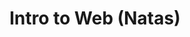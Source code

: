 ---
type: general
credit:
- Joseph Ravichandran
featured: false
location: Siebel CS 1214
slides: natas.pdf
tags:
- web
- intro
- natas
time_start: 2019-09-12T18:00:00.000000-05:00
title: Intro to Web (Natas)
week_number: 2
---